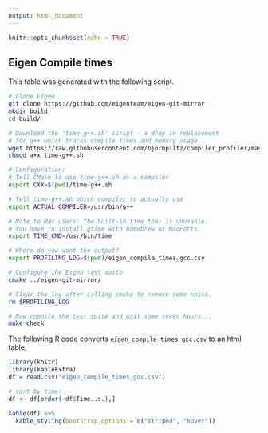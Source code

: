 ```yaml
---
output: html_document
---
```


```r
knitr::opts_chunk$set(echo = TRUE)
```

## Eigen Compile times

This table was generated with the following script.

```sh
# Clone Eigen
git clone https://github.com/eigenteam/eigen-git-mirror
mkdir build
cd build/

# Download the 'time-g++.sh' script - a drop in replacement
# for g++ which tracks compile times and memory usage.
wget https://raw.githubusercontent.com/bjornpiltz/compiler_profiler/master/time-g%2B%2B.sh
chmod a+x time-g++.sh

# Configuration:
# Tell CMake to use time-g++.sh as a compiler
export CXX=$(pwd)/time-g++.sh

# Tell time-g++.sh which compiler to actually use
export ACTUAL_COMPILER=/usr/bin/g++

# Note to Mac users: The built-in time tool is unusable. 
# You have to install gtime with homebrew or MacPorts.
export TIME_CMD=/usr/bin/time

# Where do you want the output?
export PROFILING_LOG=$(pwd)/eigen_compile_times_gcc.csv

# Configure the Eigen test suite
cmake ../eigen-git-mirror/

# Clear the log after calling cmake to remove some noise.
rm $PROFILING_LOG

# Now compile the test suite and wait some seven hours...
make check
```

The following R code converts `eigen_compile_times_gcc.csv` to an html table.

```r
library(knitr)
library(kableExtra)
df = read.csv("eigen_compile_times_gcc.csv")

# sort by time:
df <- df[order(-df$Time..s.),]

kable(df) %>%
  kable_styling(bootstrap_options = c("striped", "hover"))
```

